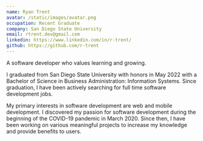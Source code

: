 ```yaml
---
name: Ryan Trent
avatar: /static/images/avatar.png
occupation: Recent Graduate
company: San Diego State University
email: rtrent.dev@gmail.com
linkedin: https://www.linkedin.com/in/r-trent/
github: https://github.com/r-trent
---
```


A software developer who values learning and growing.

I graduated from San Diego State University with honors in May 2022 with a Bachelor of Science in Business Administration: Information Systems. Since graduation, I have been actively searching for full time software development jobs.

My primary interests in software development are web and mobile development. I discovered my passion for software development during the beginning of the COVID-19 pandemic in March 2020. Since then, I have been working on various meaningful projects to increase my knowledge and provide benefits to users.
